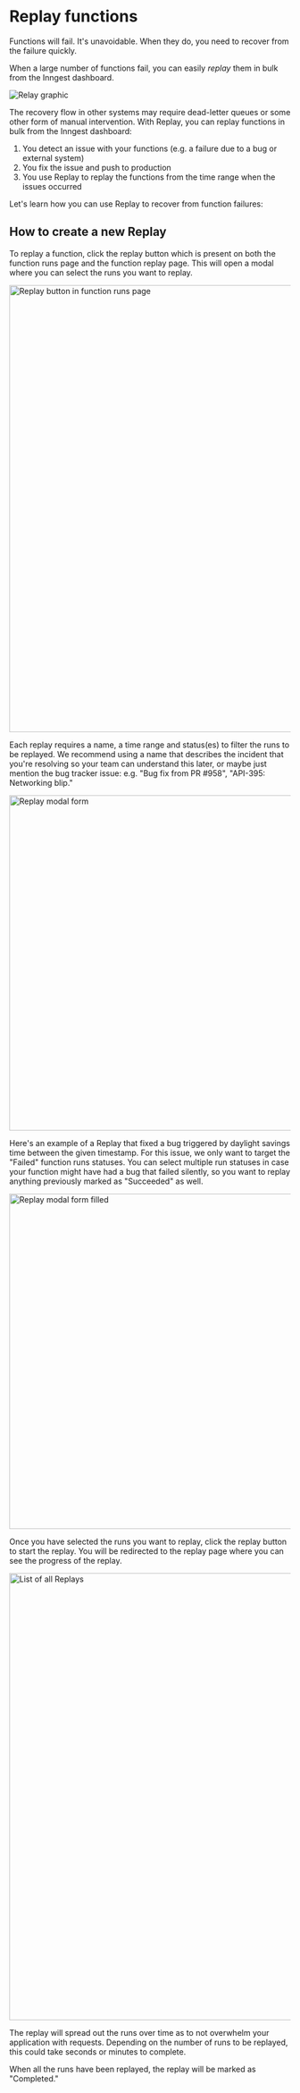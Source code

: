 # Replay functions

Functions will fail. It's unavoidable. When they do, you need to recover from the failure quickly.

When a large number of functions fail, you can easily _replay_ them in bulk from the Inngest dashboard.

![Relay graphic](/assets/docs/platform/replay/featured-image.png)

The recovery flow in other systems may require dead-letter queues or some other form of manual intervention.
With Replay, you can replay functions in bulk from the Inngest dashboard:

1. You detect an issue with your functions (e.g. a failure due to a bug or external system)
2. You fix the issue and push to production
3. You use Replay to replay the functions from the time range when the issues occurred

Let's learn how you can use Replay to recover from function failures:

## How to create a new Replay

To replay a function, click the replay button which is present on both the function runs page and
the function replay page. This will open a modal where you can select the runs you want to replay.

<img
  src="/assets/docs/platform/replay/replay-function-runs.png"
  width="800"
  height={800/559*1}
  quality="95"
  className="rounded-md"
  alt="Replay button in function runs page"
/>

Each replay requires a name, a time range and status(es) to filter the runs to be replayed.
We recommend using a name that describes the incident that you're resolving so your team can
understand this later, or maybe just mention the bug tracker issue:  e.g. "Bug fix from PR #958",
"API-395: Networking blip."

<img
  src="/assets/docs/platform/replay/replay-function-modal-empty.png"
  width="600"
  height="600"
  quality="95"
  className="rounded-md max-w-[600px]"
  alt="Replay modal form"
/>

Here's an example of a Replay that fixed a bug triggered by daylight savings time between the given timestamp.
For this issue, we only want to target the "Failed" function runs statuses. You can select multiple run
statuses in case your function might have had a bug that failed silently, so you want to replay anything
previously marked as "Succeeded" as well.

<img
  src="/assets/docs/platform/replay/replay-function-modal-filled.png"
  width="600"
  height="600"
  quality="95"
  className="rounded-md max-w-[600px]"
  alt="Replay modal form filled"
/>

Once you have selected the runs you want to replay, click the replay button to start the replay. You
will be redirected to the replay page where you can see the progress of the replay.

<img
  src="/assets/docs/platform/replay/replay-function-replays.png"
  width="800"
  height={800/559*1}
  quality="95"
  className="rounded-md"
  alt="List of all Replays"
/>

The replay will spread out the runs over time as to not overwhelm your application with requests.
Depending on the number of runs to be replayed, this could take seconds or minutes to complete.

When all the runs have been replayed, the replay will be marked as "Completed."